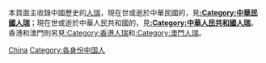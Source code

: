 本頁面主收錄中國歷史的[[人瑞|人瑞]]，現在世或逝於中華民國的，見'''[[:Category:中華民國人瑞|:Category:中華民國人瑞]]'''；現在世或逝於中華人民共和國的，見'''[[:Category:中華人民共和國人瑞|:Category:中華人民共和國人瑞]]'''。香港和澳門則另見[[:Category:香港人瑞|:Category:香港人瑞]]和[[:Category:澳門人瑞|:Category:澳門人瑞]]。

[[Category:各國人瑞|China]]
[[Category:各身份中国人|Category:各身份中国人]]